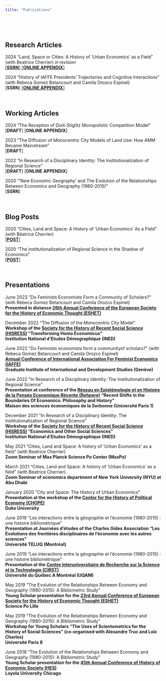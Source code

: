 ```yaml
---
title: "Publications"
---
```


<br>
<br>

## Research Articles

2024 "Land, Space or Cities: A History of 'Urban Economics' as a Field" (with Beatrice
Cherrier) *in revision* \
[[**SSRN**]](https://papers.ssrn.com/sol3/papers.cfm?abstract_id=4450141) [[**ONLINE APPENDIX**]](online_appendix_urban.html)

2024 "History of IAFFE Presidents’ Trajectories and Cognitive Interactions" (with Rebeca Gomez Betancourt and Camila Orozco Espinel)\
[**SSRN**] [[**ONLINE APPENDIX**]](Online_Appendix_FE.html)

<br>

## Working Articles

2024 "The Reception of Dixit-Stiglitz Monopolistic Competition Model"\
[**DRAFT**] [**ONLINE APPENDIX**]

2023 "The Diffusion of Monocentric City Models of Land Use: How AMM Became Mainstream"\
[**DRAFT**]

2022 "In Research of a Disciplinary Identity: The Institutionalization of Regional Science"\
[**DRAFT**] [**ONLINE APPENDIX**]

2020 "‘New Economic Geography’ and The Evolution of the Relationships Between Economics and Geography (1980-2015)"\
[**SSRN**]

<br>

## Blog Posts

2020 “Cities, Land and Space: A History of ‘Urban Economics’ As a Field” (with Béatrice Cherrier)\
[[**POST**]](https://hscif.org/economists-in-the-city-cherrierrebours/)


2020 "The institutionalization of Regional Science in the Shadow of Economics”\
[[**POST**]](https://hscif.org/economists-in-the-city-rebours/)

<br>

## Presentations

June 2023 "Do Feminists Economists Form a Community of Scholars?" (with Rebeca Gomez Betancourt and Camila Orozco Espinel)\
**Presented in distance [26th Annual Conference of the European Society for the History of Economic Thought (ESHET)](https://www.eshet-conference.net/liege/ed2023/program/)**


December 2022 "The Diffusion of the Monocentric City Model"\
**Workshop of the [Society for the History of Recent Social Science (HISRESS)](https://hisress.org/)  “Transforming Homo Economicus”\
Institution National d'Etudes Démographique (INED)**


June 2022 "Do Feminists economists form a communityof scholars?" (with Rebeca Gomez Betancourt and Camila Orozco Espinel)\
**[Annual Conference of International Association For Feminist Economics (IAFFE)](https://www.iaffe.org/2022-annual-conference)\
Graduate Institute of International and Development Studies (Genève)**


June 2022 "In Research of a Disciplinary Identity: The Institutionalization of Regional Science"\
**Presentation at conference of the [Réseau en Epistémologie et en Histoire de la Pensée Economique Récente (Rehpere)](https://rehpere.org/) “Recent Shifts in the Boundaries Of Economics: Philosophy and History”\
Maison des sciences économiques de la Sorbonne (Université Paris 1)**


December 2021 "In Research of a Disciplinary Identity: The Institutionalization of Regional Science"\
**Workshop of the [Society for the History of Recent Social Science (HISRESS)](https://hisress.org/) “Economics and Other Social Sciences”\
Institution National d'Etudes Démographique (INED)**


May 2021 "Cities, Land and Space: A history of ‘Urban Economics’ as a field" (with Beatrice Cherrier)\
**Zoom Seminar of Max Planck Science Po Center (MaxPo)**


March 2021 "Cities, Land and Space: A history of ‘Urban Economics’ as a field" (with Beatrice Cherrier)\
**Zoom Seminar of economics department of New York University (NYU) at Abu Dhabi**


January 2020 "City and Space: The History of Urban Economics"\ 
**Presentation at the workshop of the [Center for the History of Political Economy (CHOPE)](https://hope.econ.duke.edu/)\
Duke University**


June 2019 "Les interactions entre la géographie et l’économie (1980-2015) : une histoire bibliométrique"\
**Presentation at Journées d’études of the Charles Gides Association "Les Evolutions des frontières disciplinaires de l’économie avec les autres sciences"\
Université TELUQ (Montréal)**


June 2019 "Les interactions entre la géographie et l’économie (1980-2015) : une histoire bibliométrique"\
**Presentation at the [Centre Interuniversitaire de Recherche sur la Science et la Technologie (CIRST)](https://cirst.uqam.ca/)\
Université du Québec A Montréal (UQAM)**


May 2019 "The Evolution of the Relationships Between Economy and Geography (1980-2015):
A Bibliometric Study"\
**Young Scholar presentation for the [23rd Annual Conference of European Society for the History of Economic Thought (ESHET)](https://www.eshet.net/list-of-past-conferences/)\
Science Po Lille**


May 2019 "The Evolution of the Relationships Between Economy and Geography (1980-2015):
A Bibliometric Study"\
**Workshop for Young Scholars "The Uses of Scientometrics for the History of Social Sciences" (co-organised with Alexandre Truc and Loïc Charles)\
Université Paris 8**

June 2018 "The Evolution of the Relationships Between Economy and Geography (1980-2015):
A Bibliometric Study"\
**Young Scholar presentation for the [45th Annual Conference of History of Economic Society (HES)](https://historyofeconomics.org/wp-content/uploads/2018/06/2018-Conference-Program-finalBW.pdf)\
Loyola University Chicago**

